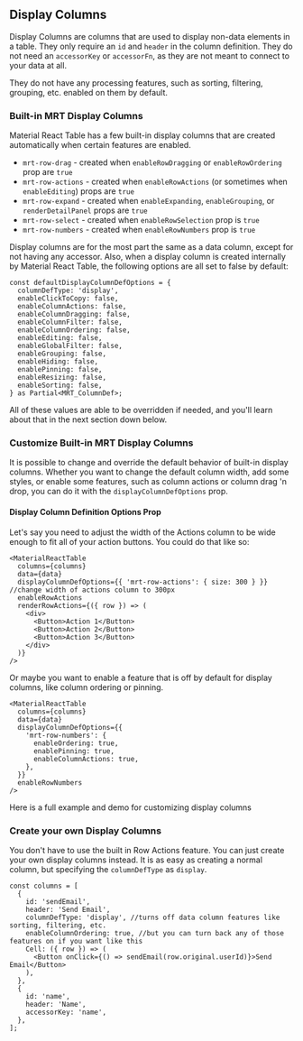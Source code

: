 
<Head>
  <title>Material React Table Docs - Display Columns</title>
  <meta
    name="description"
    content="How to create or edit display columns in Material React Table"
  />
</Head>

## Display Columns

Display Columns are columns that are used to display non-data elements in a table. They only require an `id` and `header` in the column definition. They do not need an `accessorKey` or `accessorFn`, as they are not meant to connect to your data at all.

They do not have any processing features, such as sorting, filtering, grouping, etc. enabled on them by default.

### Built-in MRT Display Columns

Material React Table has a few built-in display columns that are created automatically when certain features are enabled.

- `mrt-row-drag` - created when `enableRowDragging` or `enableRowOrdering` prop are `true`
- `mrt-row-actions` - created when `enableRowActions` (or sometimes when `enableEditing`) props are `true`
- `mrt-row-expand` - created when `enableExpanding`, `enableGrouping`, or `renderDetailPanel` props are `true`
- `mrt-row-select` - created when `enableRowSelection` prop is `true`
- `mrt-row-numbers` - created when `enableRowNumbers` prop is `true`

Display columns are for the most part the same as a data column, except for not having any accessor. Also, when a display column is created internally by Material React Table, the following options are all set to false by default:

```tsx
const defaultDisplayColumnDefOptions = {
  columnDefType: 'display',
  enableClickToCopy: false,
  enableColumnActions: false,
  enableColumnDragging: false,
  enableColumnFilter: false,
  enableColumnOrdering: false,
  enableEditing: false,
  enableGlobalFilter: false,
  enableGrouping: false,
  enableHiding: false,
  enablePinning: false,
  enableResizing: false,
  enableSorting: false,
} as Partial<MRT_ColumnDef>;
```

All of these values are able to be overridden if needed, and you'll learn about that in the next section down below.

### Customize Built-in MRT Display Columns

It is possible to change and override the default behavior of built-in display columns. Whether you want to change the default column width, add some styles, or enable some features, such as column actions or column drag 'n drop, you can do it with the `displayColumnDefOptions` prop.

#### Display Column Definition Options Prop

Let's say you need to adjust the width of the Actions column to be wide enough to fit all of your action buttons. You could do that like so:

```tsx
<MaterialReactTable
  columns={columns}
  data={data}
  displayColumnDefOptions={{ 'mrt-row-actions': { size: 300 } }} //change width of actions column to 300px
  enableRowActions
  renderRowActions={({ row }) => (
    <div>
      <Button>Action 1</Button>
      <Button>Action 2</Button>
      <Button>Action 3</Button>
    </div>
  )}
/>
```

Or maybe you want to enable a feature that is off by default for display columns, like column ordering or pinning.

```tsx
<MaterialReactTable
  columns={columns}
  data={data}
  displayColumnDefOptions={{
    'mrt-row-numbers': {
      enableOrdering: true,
      enablePinning: true,
      enableColumnActions: true,
    },
  }}
  enableRowNumbers
/>
```

Here is a full example and demo for customizing display columns

<Example />

### Create your own Display Columns

You don't have to use the built in Row Actions feature. You can just create your own display columns instead. It is as easy as creating a normal column, but specifying the `columnDefType` as `display`.

```tsx
const columns = [
  {
    id: 'sendEmail',
    header: 'Send Email',
    columnDefType: 'display', //turns off data column features like sorting, filtering, etc.
    enableColumnOrdering: true, //but you can turn back any of those features on if you want like this
    Cell: ({ row }) => (
      <Button onClick={() => sendEmail(row.original.userId)}>Send Email</Button>
    ),
  },
  {
    id: 'name',
    header: 'Name',
    accessorKey: 'name',
  },
];
```
